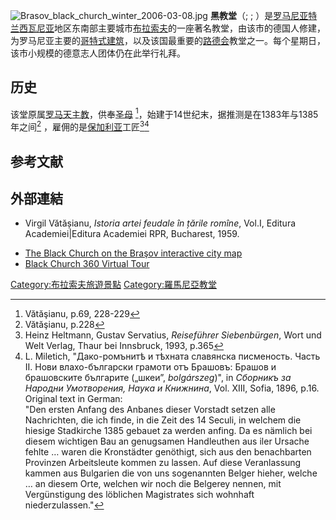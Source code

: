 [[Image:Brasov_black_church_winter_2006-03-08.jpg|thumb]]
'''黑教堂'''（{{lang-de|Schwarze Kirche}}; {{lang-ro|Biserica Neagră}}; {{lang-hu|Fekete templom}}）是[[罗马尼亚|罗马尼亚]][[特兰西瓦尼亚|特兰西瓦尼亚]]地区东南部主要城市[[布拉索夫|布拉索夫]]的一座著名教堂，由该市的德国人修建，为罗马尼亚主要的[[哥特式建筑|哥特式建筑]]，以及该国最重要的[[路德会|路德会]]教堂之一。每个星期日，该市小规模的德意志人团体仍在此举行礼拜。

==历史==
该堂原属[[罗马天主教|罗马天主教]]，供奉[[圣母|圣母]] <ref>Vătăşianu, p.69, 228-229</ref>，始建于14世纪末，据推测是在1383年与1385年之间<ref name="Vătăşianu, p.228">Vătăşianu, p.228</ref> ，雇佣的是[[保加利亚|保加利亚]]工匠<ref>Heinz Heltmann, Gustav Servatius, ''Reiseführer Siebenbürgen'', Wort und Welt Verlag, Thaur bei Innsbruck, 1993, p.365</ref><ref>L. Miletich, "Дако-ромънитѣ и тѣхната славянска писменость. Часть II. Нови влахо-български грамоти отъ Брашовъ: Брашов и брашовските българите („шкеи”, ''bolgárszeg'')", in ''Сборникъ за Народни Умотворения, Наука и Книжнина'', Vol. XIII, Sofia, 1896, p.16. Original text in German:<br>"Den ersten Anfang des Anbanes dieser Vorstadt setzen alle Nachrichten, die ich finde, in die Zeit des 14 Seculi, in welchem die hiesige Stadkirche 1385 gebauet za werden anfing. Da es nämlich bei diesem wichtigen Bau an genugsamen Handleuthen aus iler Ursache fehlte … waren die Kronstädter genöthigt, sich aus den benachbarten Provinzen Arbeitsleute kommen zu lassen. Auf diese Veranlassung kammen aus Bulgarien die von uns sogenannten Belger  hieher, welche … an diesem Orte, welchen wir noch die Belgerey nennen, mit Vergünstigung des löblichen Magistrates sich wohnhaft niederzulassen."</ref>

==参考文献==
{{Reflist|2}}

== 外部連結 ==
*Virgil Vătășianu, ''Istoria artei feudale în țările romîne'', Vol.I, Editura Academiei|Editura Academiei RPR, Bucharest, 1959. {{OCLC|536121}}
{{Commons category|Black Church}}
*[https://web.archive.org/web/20091005161109/http://www.hartabrasovului.ro/exploreaza-categorii-locatii/turism-sport-divertisment-c19/turism-religios-sc324/biserica-neagra-id2.html The Black Church on the Braşov interactive city map]
*[https://web.archive.org/web/20100221201720/http://www.vrbrasov.ro/culturabrasov/lacasuricultbrasov/bisericaneagrabrasov/ Black Church 360 Virtual Tour]

{{coord|45.64101|25.58803|display=title|type:landmark_region:RO}}

[[Category:布拉索夫旅遊景點|Category:布拉索夫旅遊景點]]
[[Category:羅馬尼亞教堂|Category:羅馬尼亞教堂]]